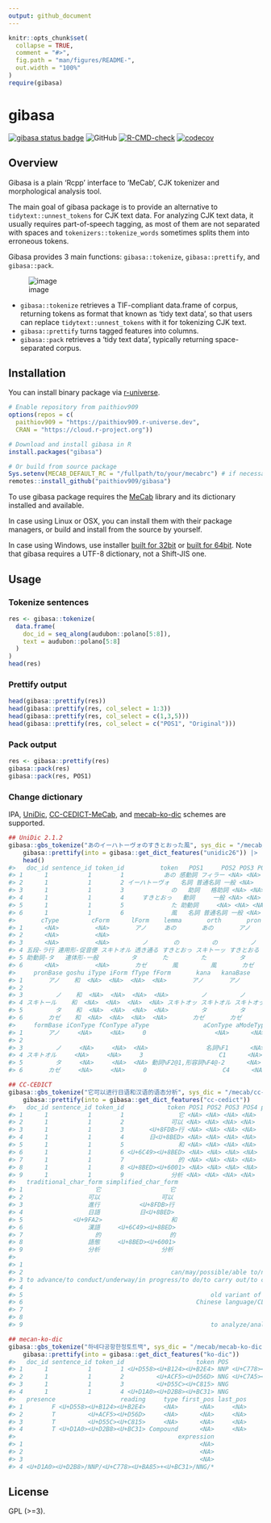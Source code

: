 ```yaml
---
output: github_document
---
```


<!-- README.md is generated from README.Rmd. Please edit that file -->

```r
knitr::opts_chunk$set(
  collapse = TRUE,
  comment = "#>",
  fig.path = "man/figures/README-",
  out.width = "100%"
)
require(gibasa)
```

# gibasa

<!-- badges: start -->
[![gibasa status badge](https://paithiov909.r-universe.dev/badges/gibasa)](https://paithiov909.r-universe.dev)
![GitHub](https://img.shields.io/github/license/paithiov909/gibasa)
[![R-CMD-check](https://github.com/paithiov909/gibasa/workflows/R-CMD-check/badge.svg)](https://github.com/paithiov909/gibasa/actions)
[![codecov](https://codecov.io/gh/paithiov909/gibasa/branch/main/graph/badge.svg)](https://codecov.io/gh/paithiov909/gibasa)
<!-- badges: end -->

## Overview

Gibasa is a plain 'Rcpp' interface to 'MeCab', CJK tokenizer and morphological analysis tool.

The main goal of gibasa package is to provide an alternative to `tidytext::unnest_tokens` for CJK text data.
For analyzing CJK text data, it usually requires part-of-speech tagging,
as most of them are not separated with spaces and `tokenizers::tokenize_words` sometimes splits them into erroneous tokens.

Gibasa provides 3 main functions: `gibasa::tokenize`, `gibasa::prettify`, and `gibasa::pack`.

![image](man/figures/tidytext_fig5_1_mod.drawio.png)

- `gibasa::tokenize` retrieves a TIF-compliant data.frame of corpus, returning tokens as format that known as 'tidy text data', so that users can replace `tidytext::unnest_tokens` with it for tokenizing CJK text.
- `gibasa::prettify` turns tagged features into columns.
- `gibasa::pack` retrieves a 'tidy text data', typically returning space-separated corpus.

## Installation

You can install binary package via [r-universe](https://paithiov909.r-universe.dev/ui#package:gibasa).

```r
# Enable repository from paithiov909
options(repos = c(
  paithiov909 = "https://paithiov909.r-universe.dev",
  CRAN = "https://cloud.r-project.org"))

# Download and install gibasa in R
install.packages("gibasa")

# Or build from source package
Sys.setenv(MECAB_DEFAULT_RC = "/fullpath/to/your/mecabrc") # if necessary
remotes::install_github("paithiov909/gibasa")
```

To use gibasa package requires the [MeCab](https://taku910.github.io/mecab/) library and its dictionary installed and available.

In case using Linux or OSX, you can install them with their package managers, or build and install from the source by yourself.

In case using Windows, use installer [built for 32bit](https://drive.google.com/uc?export=download&id=0B4y35FiV1wh7WElGUGt6ejlpVXc) or [built for 64bit](https://github.com/ikegami-yukino/mecab/releases/tag/v0.996.2).
Note that gibasa requires a UTF-8 dictionary, not a Shift-JIS one.

## Usage

### Tokenize sentences

```r
res <- gibasa::tokenize(
  data.frame(
    doc_id = seq_along(audubon::polano[5:8]),
    text = audubon::polano[5:8]
  )
)
head(res)
```

### Prettify output

```r
head(gibasa::prettify(res))
head(gibasa::prettify(res, col_select = 1:3))
head(gibasa::prettify(res, col_select = c(1,3,5)))
head(gibasa::prettify(res, col_select = c("POS1", "Original")))
```

### Pack output

```r
res <- gibasa::prettify(res)
gibasa::pack(res)
gibasa::pack(res, POS1)
```

### Change dictionary

IPA, [UniDic](https://clrd.ninjal.ac.jp/unidic/), [CC-CEDICT-MeCab](https://github.com/ueda-keisuke/CC-CEDICT-MeCab), and [mecab-ko-dic](https://bitbucket.org/eunjeon/mecab-ko-dic/src/master/) schemes are supported.

```r
## UniDic 2.1.2
gibasa::gbs_tokenize("あのイーハトーヴォのすきとおった風", sys_dic = "/mecab/unidic-lite") |> 
    gibasa::prettify(into = gibasa::get_dict_features("unidic26")) |> 
    head()
#>   doc_id sentence_id token_id          token   POS1     POS2 POS3 POS4
#> 1      1           1        1           あの 感動詞 フィラー <NA> <NA>
#> 2      1           1        2 イーハトーヴォ   名詞 普通名詞 一般 <NA>
#> 3      1           1        3             の   助詞   格助詞 <NA> <NA>
#> 4      1           1        4     すきとおっ   動詞     一般 <NA> <NA>
#> 5      1           1        5             た 助動詞     <NA> <NA> <NA>
#> 6      1           1        6             風   名詞 普通名詞 一般 <NA>
#>       cType         cForm      lForm    lemma       orth       pron   orthBase
#> 1      <NA>          <NA>       アノ     あの       あの       アノ       あの
#> 2      <NA>          <NA>                                                     
#> 3      <NA>          <NA>         ノ       の         の         ノ         の
#> 4 五段-ラ行 連用形-促音便 スキトオル 透き通る すきとおっ スキトーッ すきとおる
#> 5 助動詞-タ   連体形-一般         タ       た         た         タ         た
#> 6      <NA>          <NA>       カゼ       風         風       カゼ         風
#>     pronBase goshu iType iForm fType fForm       kana   kanaBase       form
#> 1       アノ    和  <NA>  <NA>  <NA>  <NA>       アノ       アノ       アノ
#> 2                                                                          
#> 3         ノ    和  <NA>  <NA>  <NA>  <NA>         ノ         ノ         ノ
#> 4 スキトール    和  <NA>  <NA>  <NA>  <NA> スキトオッ スキトオル スキトオッ
#> 5         タ    和  <NA>  <NA>  <NA>  <NA>         タ         タ         タ
#> 6       カゼ    和  <NA>  <NA>  <NA>  <NA>       カゼ       カゼ       カゼ
#>     formBase iConType fConType aType               aConType aModeType
#> 1       アノ     <NA>     <NA>     0                   <NA>      <NA>
#> 2                                                                    
#> 3         ノ     <NA>     <NA>  <NA>                名詞%F1      <NA>
#> 4 スキトオル     <NA>     <NA>     3                     C1      <NA>
#> 5         タ     <NA>     <NA>  <NA> 動詞%F2@1,形容詞%F4@-2      <NA>
#> 6       カゼ     <NA>     <NA>     0                     C4      <NA>

## CC-CEDICT
gibasa::gbs_tokenize("它可以进行日语和汉语的语态分析", sys_dic = "/mecab/cc-cedict") |> 
    gibasa::prettify(into = gibasa::get_dict_features("cc-cedict"))
#>   doc_id sentence_id token_id            token POS1 POS2 POS3 POS4 pinyin_pron
#> 1      1           1        1               它 <NA> <NA> <NA> <NA>         ta1
#> 2      1           1        2             可以 <NA> <NA> <NA> <NA>     ke3 yi3
#> 3      1           1        3       <U+8FDB>行 <NA> <NA> <NA> <NA>  jin4 xing2
#> 4      1           1        4       日<U+8BED> <NA> <NA> <NA> <NA>     Ri4 yu3
#> 5      1           1        5               和 <NA> <NA> <NA> <NA>         he2
#> 6      1           1        6 <U+6C49><U+8BED> <NA> <NA> <NA> <NA>    Han4 yu3
#> 7      1           1        7               的 <NA> <NA> <NA> <NA>         di4
#> 8      1           1        8 <U+8BED><U+6001> <NA> <NA> <NA> <NA>    yu3 tai4
#> 9      1           1        9             分析 <NA> <NA> <NA> <NA>    fen1 xi1
#>   traditional_char_form simplified_char_form
#> 1                    它                   它
#> 2                  可以                 可以
#> 3                  進行           <U+8FDB>行
#> 4                  日語           日<U+8BED>
#> 5              <U+9FA2>                   和
#> 6                  漢語     <U+6C49><U+8BED>
#> 7                    的                   的
#> 8                  語態     <U+8BED><U+6001>
#> 9                  分析                 分析
#>                                                                              definition
#> 1                                                                                   it/
#> 2                                         can/may/possible/able to/not bad/pretty good/
#> 3 to advance/to conduct/underway/in progress/to do/to carry out/to carry on/to execute/
#> 4                                                                    Japanese language/
#> 5                                                    old variant of 和[he2]/harmonious/
#> 6                                                Chinese language/CL:門|<U+95E8>[men2]/
#> 7                                                                            aim/clear/
#> 8                                                                      voice (grammar)/
#> 9                                                    to analyze/analysis/CL:個|个[ge4]/

## mecan-ko-dic
gibasa::gbs_tokenize("하네다공항한정토트백", sys_dic = "/mecab/mecab-ko-dic") |> 
    gibasa::prettify(into = gibasa::get_dict_features("ko-dic"))
#>   doc_id sentence_id token_id                    token POS          meaning
#> 1      1           1        1 <U+D558><U+B124><U+B2E4> NNP <U+C778><U+BA85>
#> 2      1           1        2         <U+ACF5><U+D56D> NNG <U+C7A5><U+C18C>
#> 3      1           1        3         <U+D55C><U+C815> NNG             <NA>
#> 4      1           1        4 <U+D1A0><U+D2B8><U+BC31> NNG             <NA>
#>   presence                  reading     type first_pos last_pos
#> 1        F <U+D558><U+B124><U+B2E4>     <NA>      <NA>     <NA>
#> 2        T         <U+ACF5><U+D56D>     <NA>      <NA>     <NA>
#> 3        T         <U+D55C><U+C815>     <NA>      <NA>     <NA>
#> 4        T <U+D1A0><U+D2B8><U+BC31> Compound      <NA>     <NA>
#>                                             expression
#> 1                                                 <NA>
#> 2                                                 <NA>
#> 3                                                 <NA>
#> 4 <U+D1A0><U+D2B8>/NNP/<U+C778><U+BA85>+<U+BC31>/NNG/*
```

## License

GPL (>=3).
